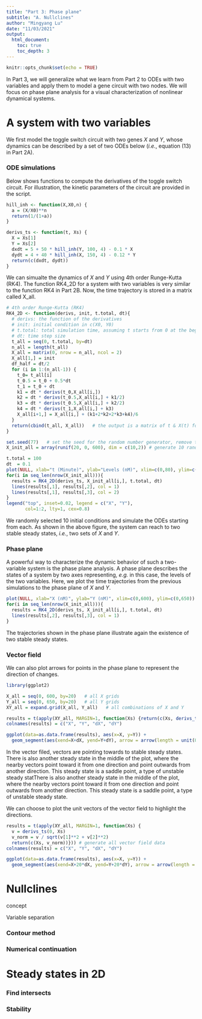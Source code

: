 ```yaml
---
title: "Part 3: Phase plane"
subtitle: "A. Nullclines"
author: "Mingyang Lu"
date: "11/03/2021"
output: 
  html_document:
    toc: true
    toc_depth: 3
---
```


```r
knitr::opts_chunk$set(echo = TRUE)
```

In Part 3, we will generalize what we learn from Part 2 to ODEs with two variables and apply them to model a gene circuit with two nodes. We will focus on phase plane analysis for a visual characterization of nonlinear dynamical systems.

# A system with two variables
We first model the toggle switch circuit with two genes $X$ and $Y$, whose dynamics can be described by a set of two ODEs below (*i.e.*, equation (13) in Part 2A). 

\begin{equation}
\begin{cases} \frac{dX}{dt} = g_{X0}\frac{1}{1+(Y/Y_0)^{n_Y}} - k_XX \\
              \frac{dY}{dt} = g_{Y0}\frac{1}{1+(X/X_0)^{n_X}} - k_YY \end{cases}
\end{equation}

### ODE simulations

Below shows functions to compute the derivatives of the toggle switch circuit. For illustration, the kinetic parameters of the circuit are provided in the script. 
``` r
hill_inh <- function(X,X0,n) {
  a = (X/X0)**n
  return(1/(1+a))
}

derivs_ts <- function(t, Xs) {
  X = Xs[1]
  Y = Xs[2]
  dxdt = 5 + 50 * hill_inh(Y, 100, 4) - 0.1 * X
  dydt = 4 + 40 * hill_inh(X, 150, 4) - 0.12 * Y
  return(c(dxdt, dydt))
}
```

We can simualte the dynamics of $X$ and $Y$ using 4th order Runge-Kutta (RK4). The function RK4_2D for a system with two variables is very similar to the function RK4 in Part 2B. Now, the time trajectory is stored in a matrix called X_all.

```r
# 4th order Runge-Kutta (RK4)
RK4_2D <- function(derivs, init, t.total, dt){
  # derivs: the function of the derivatives 
  # init: initial condition in c(X0, Y0)
  # t.total: total simulation time, assuming t starts from 0 at the beginning
  # dt: time step size 
  t_all = seq(0, t.total, by=dt)
  n_all = length(t_all)
  X_all = matrix(0, nrow = n_all, ncol = 2)
  X_all[1,] = init 
  df_half = dt/2
  for (i in 1:(n_all-1)) {
    t_0= t_all[i]
    t_0.5 = t_0 + 0.5*dt
    t_1 = t_0 + dt
    k1 = dt * derivs(t_0,X_all[i,])
    k2 = dt * derivs(t_0.5,X_all[i,] + k1/2)
    k3 = dt * derivs(t_0.5,X_all[i,] + k2/2)
    k4 = dt * derivs(t_1,X_all[i,] + k3)
    X_all[i+1,] = X_all[i,] + (k1+2*k2+2*k3+k4)/6
  }
  return(cbind(t_all, X_all))   # the output is a matrix of t & X(t) for all time steps
}

set.seed(77)   # set the seed for the random number generator, remove this line to generate more random initial conditions
X_init_all = array(runif(20, 0, 600), dim = c(10,2)) # generate 10 random initial conditions

t.total = 100
dt  = 0.1
plot(NULL, xlab="t (Minute)", ylab="Levels (nM)", xlim=c(0,80), ylim=c(0,650)) 
for(i in seq_len(nrow(X_init_all))){
  results = RK4_2D(derivs_ts, X_init_all[i,], t.total, dt)
  lines(results[,1], results[,2], col = 1)
  lines(results[,1], results[,3], col = 2)
}
legend("top", inset=0.02, legend = c("X", "Y"),
       col=1:2, lty=1, cex=0.8)
```

We randomly selected 10 initial conditions and simulate the ODEs starting from each. As shown in the above figure, the system can reach to two stable steady states, *i.e.*, two sets of $X$ and $Y$. 

### Phase plane

A powerful way to characterize the dynamic behavior of such a two-variable system is the phase plane analysis. A phase plane describes the states of a system by two axes representing, *e.g.* in this case, the levels of the two variables. Here, we plot the time trajectories from the previous simulations to the phase plane of $X$ and $Y$.

``` r
plot(NULL, xlab="X (nM)", ylab="Y (nM)", xlim=c(0,600), ylim=c(0,650)) 
for(i in seq_len(nrow(X_init_all))){
  results = RK4_2D(derivs_ts, X_init_all[i,], t.total, dt)
  lines(results[,2], results[,3], col = 1)
}
``` 
 
The trajectories shown in the phase plane illustrate again the existence of two stable steady states. 

### Vector field

We can also plot arrows for points in the phase plane to represent the direction of changes.

\begin{equation}
\begin{cases} V_X = \frac{dX}{dt}  \\
              V_Y = \frac{dY}{dt} \end{cases}
\end{equation}

``` r
library(ggplot2)

X_all = seq(0, 600, by=20)   # all X grids
Y_all = seq(0, 650, by=20)   # all Y grids
XY_all = expand.grid(X_all, Y_all)   # all combinations of X and Y

results = t(apply(XY_all, MARGIN=1, function(Xs) {return(c(Xs, derivs_ts(0, Xs)))})) # generate all vector field data
colnames(results) = c("X", "Y", "dX", "dY")

ggplot(data=as.data.frame(results), aes(x=X, y=Y)) + 
  geom_segment(aes(xend=X+dX, yend=Y+dY), arrow = arrow(length = unit(0.05,"in")))

```

In the vector filed, vectors are pointing towards to stable steady states. There is also another steady state in the middle of the plot, where the nearby vectors point toward it from one direction and point outwards from another direction. This steady state is a saddle point, a type of unstable steady statThere is also another steady state in the middle of the plot, where the nearby vectors point toward it from one direction and point outwards from another direction. This steady state is a saddle point, a type of unstable steady state. 

We can choose to plot the unit vectors of the vector field to highlight the directions. 

``` r

results = t(apply(XY_all, MARGIN=1, function(Xs) {
  v = derivs_ts(0, Xs)
  v_norm = v / sqrt(v[1]**2 + v[2]**2)
  return(c(Xs, v_norm))})) # generate all vector field data
colnames(results) = c("X", "Y", "dX", "dY")

ggplot(data=as.data.frame(results), aes(x=X, y=Y)) + 
  geom_segment(aes(xend=X+20*dX, yend=Y+20*dY), arrow = arrow(length = unit(0.05,"in")))

```

# Nullclines

concept

Variable separation


### Contour method

### Numerical continuation

# Steady states in 2D

### Find intersects

### Stability
